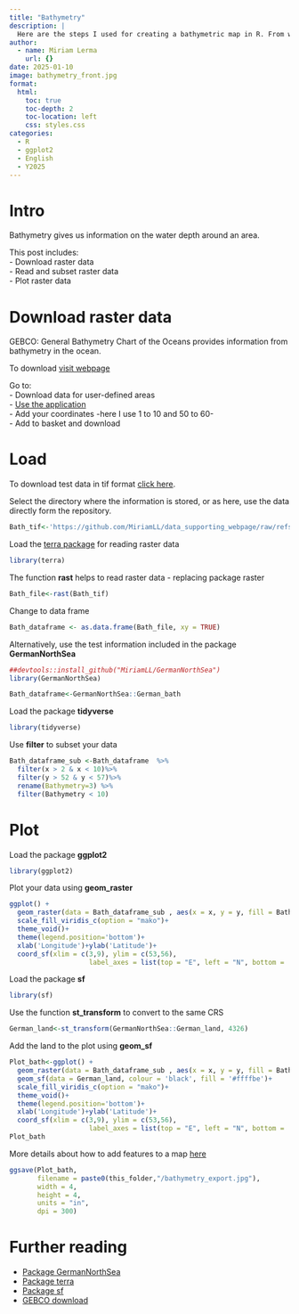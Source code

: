 ```yaml
---
title: "Bathymetry"
description: |
  Here are the steps I used for creating a bathymetric map in R. From where to download bathymetric data to how to read it and plot it in R. 
author:
  - name: Miriam Lerma
    url: {}
date: 2025-01-10
image: bathymetry_front.jpg
format:
  html:
    toc: true
    toc-depth: 2
    toc-location: left
    css: styles.css
categories:
  - R
  - ggplot2
  - English
  - Y2025
---
```


# Intro

Bathymetry gives us information on the water depth around an area.

This post includes:\
- Download raster data\
- Read and subset raster data\
- Plot raster data

# Download raster data

GEBCO: General Bathymetry Chart of the Oceans provides information from bathymetry in the ocean.

To download [visit webpage](https://www.gebco.net/data_and_products/gridded_bathymetry_data/#area)

Go to:\
- Download data for user-defined areas\
- [Use the application](https://download.gebco.net/)\
- Add your coordinates -here I use 1 to 10 and 50 to 60-\
- Add to basket and download

# Load

To download test data in tif format [click here](https://github.com/MiriamLL/data_supporting_webpage/raw/refs/heads/main/Blog/2025/Bathymetry/gebco_2024_n60.0_s50.0_w1.0_e9.0.tif).

Select the directory where the information is stored, or as here, use the data directly form the repository.

```r
Bath_tif<-'https://github.com/MiriamLL/data_supporting_webpage/raw/refs/heads/main/Blog/2025/Bathymetry/gebco_2024_n60.0_s50.0_w1.0_e9.0.tif'
```

Load the [terra package](https://datacarpentry.org/r-raster-vector-geospatial/01-raster-structure.html) for reading raster data

```r
library(terra)
```

The function **rast** helps to read raster data - replacing package raster

```r
Bath_file<-rast(Bath_tif)
```

Change to data frame

```r
Bath_dataframe <- as.data.frame(Bath_file, xy = TRUE)
```

Alternatively, use the test information included in the package **GermanNorthSea**

```r
##devtools::install_github("MiriamLL/GermanNorthSea")
library(GermanNorthSea)
```

```r
Bath_dataframe<-GermanNorthSea::German_bath
```

Load the package **tidyverse**

```r
library(tidyverse)
```

Use **filter** to subset your data

```r
Bath_dataframe_sub <-Bath_dataframe  %>%
  filter(x > 2 & x < 10)%>%
  filter(y > 52 & y < 57)%>%
  rename(Bathymetry=3) %>%
  filter(Bathymetry < 10)
```

# Plot

Load the package **ggplot2**

```r
library(ggplot2)
```

Plot your data using **geom_raster**

```r
ggplot() +
  geom_raster(data = Bath_dataframe_sub , aes(x = x, y = y, fill = Bathymetry)) +
  scale_fill_viridis_c(option = "mako")+
  theme_void()+
  theme(legend.position='bottom')+
  xlab('Longitude')+ylab('Latitude')+
  coord_sf(xlim = c(3,9), ylim = c(53,56),
                    label_axes = list(top = "E", left = "N", bottom = 'E', right='N'))

```

Load the package **sf**

```r
library(sf)
```

Use the function **st_transform** to convert to the same CRS

```r
German_land<-st_transform(GermanNorthSea::German_land, 4326)
```

Add the land to the plot using **geom_sf**

```r
Plot_bath<-ggplot() +
  geom_raster(data = Bath_dataframe_sub , aes(x = x, y = y, fill = Bathymetry)) +
  geom_sf(data = German_land, colour = 'black', fill = '#ffffbe')+
  scale_fill_viridis_c(option = "mako")+
  theme_void()+
  theme(legend.position='bottom')+
  xlab('Longitude')+ylab('Latitude')+
  coord_sf(xlim = c(3,9), ylim = c(53,56),
                    label_axes = list(top = "E", left = "N", bottom = 'E', right='N'))
Plot_bath
```

More details about how to add features to a map [here](https://www.miriam-lerma.com/posts/2023-03-04-mapping-in-r/)

```r
ggsave(Plot_bath,
       filename = paste0(this_folder,"/bathymetry_export.jpg"),
       width = 4, 
       height = 4, 
       units = "in",
       dpi = 300)
```

# Further reading

-   [Package GermanNorthSea](https://github.com/MiriamLL/GermanNorthSea)
-   [Package terra](https://rspatial.github.io/terra/)
-   [Package sf](https://r-spatial.github.io/sf/)
-   [GEBCO download](https://download.gebco.net/)
